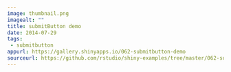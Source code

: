 ```yaml
---
image: thumbnail.png
imagealt: ""
title: submitButton demo
date: 2014-07-29 
tags: 
 - submitbutton
appurl: https://gallery.shinyapps.io/062-submitbutton-demo
sourceurl: https://github.com/rstudio/shiny-examples/tree/master/062-submitbutton-demo
---
```

